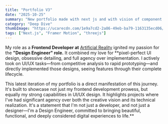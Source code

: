 ```yaml
---
title: "Portfolio V3"
date: "2025-10-25"
summary: "New portfolio made with next js and with vision of component lab"
category: "Deep Dive"
thumbImage: "https://ucarecdn.com/1e9a7cd2-2a86-49eb-ba79-1163135ecd06/-/preview/920x600/"
tags: ["Next.js", "Framer Motion", "threejs"]
---
```


My role as a **Frontend Developer at** [Artificial Reality]("/notes/artificial-reality") ignited my passion for the **"Design Engineer" role.** It combined my love for \*\*pixel-perfect UI design, obsessive detailing, and full agency over implementation. I actively took on UI/UX tasks—from competitive analysis to rapid prototyping—and directly implemented those designs, seeing features through their complete lifecycle.

This latest iteration of my portfolio is a direct manifestation of this journey. It's built to showcase not just my frontend development prowess, but equally my strong capabilities in UI/UX design. It highlights projects where I've had significant agency over both the creative vision and its technical realization. It's a statement that I'm not just a developer, and not just a designer—I'm a Design Engineer, committed to bringing beautiful, functional, and deeply considered digital experiences to life.\*\*
